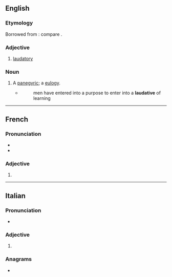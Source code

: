 ==English==

===Etymology===
Borrowed from {{bor|en|la|laudativus|t=laudatory}}: compare {{cog|fr|laudatif}}.

===Adjective===
{{en-adj}}

# [[laudatory]]

===Noun===
{{en-noun}}

# {{lb|en|obsolete}} A [[panegyric]]; a [[eulogy]].
#* {{RQ:Bacon Learning}}
#*:men have entered into a purpose to enter into a '''laudative''' of learning

----

==French==

===Pronunciation===
* {{fr-IPA}}
* {{homophones|fr|laudatives}}

===Adjective===
{{head|fr|adjective form}}

# {{adj form of|fr|laudatif||f|s}}

----

==Italian==

===Pronunciation===
* {{it-IPA|laudatìve}}

===Adjective===
{{head|it|adjective form}}

# {{adj form of|it|laudativo||f|p}}

===Anagrams===
* {{anagrams|it|a=aadeiltuv|adulatevi}}